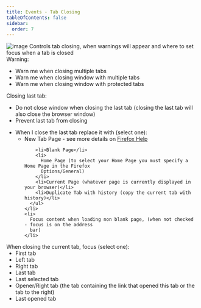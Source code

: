 ```yaml
---
title: Events - Tab Closing
tableOfContents: false
sidebar:
  order: 7
---
```



<div class="topic">
  <Image src={eventsTabClosing} alt="image"/>
  Controls tab closing, when warnings will appear and where to set focus when a tab is closed
</div>

<div class="topic">
  Warning:
  <ul>
    <li class="default">Warn me when closing multiple tabs</li>
    <li class="default">Warn me when closing window with multiple tabs</li>
    <li class="default">Warn me when closing window with protected tabs</li>
  </ul>
</div>

<div class="topic">
  Closing last tab:
  <ul>
    <li>
      Do not close window when closing the last tab (closing the last tab will also close the
      browser window)
    </li>
    <li>Prevent last tab from closing</li>
  </ul>
</div>

<div class="topic">
  <ul>
    <li>
      When I close the last tab replace it with (select one):
      <ul>
        <li>
          <span class="default">New Tab Page</span> - see more details on
          <a href="http://support.mozilla.org/en-US/kb/new-tab-page-show-hide-and-customize-top-sites">Firefox Help</a>
        </li>

        <li>Blank Page</li>
        <li>
          Home Page (to select your Home Page you must specify a Home Page in the Firefox
          Options/General)
        </li>
        <li>Current Page (whatever page is currently displayed in your browser)</li>
        <li>Duplicate Tab with history (copy the current tab with history)</li>
      </ul>
    </li>
    <li>
      Focus content when loading non blank page, (when not checked - focus is on the address
      bar)
    </li>
  </ul>
</div>

<div class="topic">
  When closing the current tab, focus (select one):
  <li style="list-style-type: none; margin-left: 0px">
    <ul class="circle">
      <li>First tab</li>
      <li>Left tab</li>
      <li>Right tab</li>
      <li>Last tab</li>
      <li>Last selected tab</li>
      <li>
        <span class="default">Opener/Right tab</span> (the tab containing the link that opened
        this tab or the tab to the right)
      </li>
      <li>Last opened tab</li>
    </ul>
  </li>
</div>
